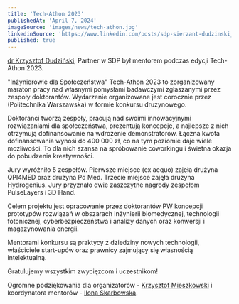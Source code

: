 ```yaml
---
title: 'Tech-Athon 2023'
publishedAt: 'April 7, 2024'
imageSource: 'images/news/tech-athon.jpg'
linkedinSource: 'https://www.linkedin.com/posts/sdp-sierzant-dudzinski_tech-phd-reasearch-activity-7069595656385912832-GI0z/'
published: true
---
```



[dr Krzysztof Dudziński](https://sdp.legal/team/krzysztof-dudzinski), Partner w SDP był mentorem podczas edycji Tech-Athon 2023.

"Inżynierowie dla Społeczeństwa" Tech-Athon 2023 to zorganizowany maraton pracy nad własnymi pomysłami badawczymi zgłaszanymi przez zespoły doktorantów. Wydarzenie organizowane jest corocznie przez  (Politechnika Warszawska) w formie konkursu drużynowego.

Doktoranci tworzą zespoły, pracują nad swoimi innowacyjnymi rozwiązaniami dla społeczeństwa, prezentują koncepcje, a najlepsze z nich otrzymują dofinansowanie na wdrożenie demonstratorów. Łączna kwota dofinansowania wynosi do 400 000 zł, co na tym poziomie daje wiele możliwości. To dla nich szansa na spróbowanie coworkingu i świetna okazja do pobudzenia kreatywności.

Jury wyróżniło 5 zespołów. Pierwsze miejsce (ex aequo) zajęła drużyna QPI4MED oraz drużyna Pd Med. Trzecie miejsce zajęła drużyna Hydrogenius. Jury przyznało dwie zaszczytne nagrody zespołom PulseLayers i 3D Hand.

Celem projektu jest opracowanie przez doktorantów PW koncepcji prototypów rozwiązań w obszarach inżynierii biomedycznej, technologii fotonicznej, cyberbezpieczeństwa i analizy danych oraz konwersji i magazynowania energii.

Mentorami konkursu są praktycy z dziedziny nowych technologii, właściciele start-upów oraz prawnicy zajmujący się własnością intelektualną.

Gratulujemy wszystkim zwycięzcom i uczestnikom!

Ogromne podziękowania dla organizatorów -  [Krzysztof Mieszkowski](https://www.linkedin.com/in/krzysztof-mieszkowski/)  i koordynatora mentorów - [Ilona Skarbowska](https://www.linkedin.com/in/ilonaskarbowska/).
